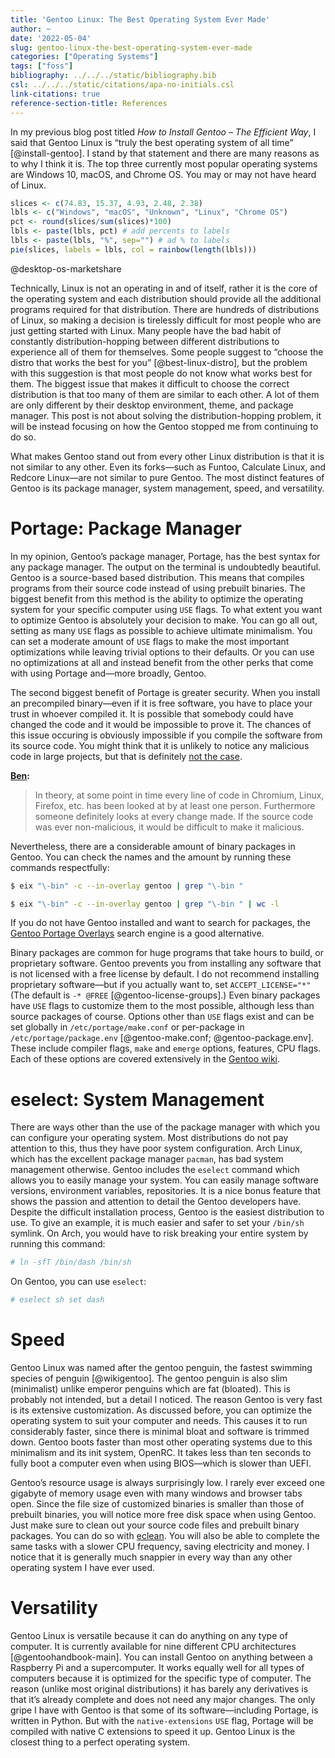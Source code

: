 ```yaml
---
title: 'Gentoo Linux: The Best Operating System Ever Made'
author: ~
date: '2022-05-04'
slug: gentoo-linux-the-best-operating-system-ever-made
categories: ["Operating Systems"]
tags: ["foss"]
bibliography: ../../../static/bibliography.bib
csl: ../../../static/citations/apa-no-initials.csl
link-citations: true
reference-section-title: References
---
```


In my previous blog post titled *How to Install Gentoo – The Efficient Way*, I said that Gentoo Linux is "truly the best operating system of all time" [@install-gentoo].
I stand by that statement and there are many reasons as to why I think it is. 
The top three currently most popular operating systems are Windows 10, macOS, and Chrome OS.
You may or may not have heard of Linux.

```r
slices <- c(74.83, 15.37, 4.93, 2.48, 2.38)
lbls <- c("Windows", "macOS", "Unknown", "Linux", "Chrome OS")
pct <- round(slices/sum(slices)*100)
lbls <- paste(lbls, pct) # add percents to labels
lbls <- paste(lbls, "%", sep="") # ad % to labels
pie(slices, labels = lbls, col = rainbow(length(lbls)))
```
@desktop-os-marketshare

Technically, Linux is not an operating in and of itself, rather it is the core of the operating system and each distribution should provide all the additional programs required for that distribution.
There are hundreds of distributions of Linux, so making a decision is tirelessly difficult for most people who are just getting started with Linux.
Many people have the bad habit of constantly distribution-hopping between different distributions to experience all of them for themselves.
Some people suggest to "choose the distro that works the best for you" [@best-linux-distro], but the problem with this suggestion is that most people do not know what works best for them.
The biggest issue that makes it difficult to choose the correct distribution is that too many of them are similar to each other.
A lot of them are only different by their desktop environment, theme, and package manager.
This post is not about solving the distribution-hopping problem, it will be instead focusing on how the Gentoo stopped me from continuing to do so. 

What makes Gentoo stand out from every other Linux distribution is that it is not similar to any other.
Even its forks—such as Funtoo, Calculate Linux, and Redcore Linux—are not similar to pure Gentoo.
The most distinct features of Gentoo is its package manager, system management, speed, and versatility. 

# Portage: Package Manager

In my opinion, Gentoo's package manager, Portage, has the best syntax for any package manager.
The output on the terminal is undoubtedly beautiful.
Gentoo is a source-based based distribution.
This means that compiles programs from their source code instead of using prebuilt binaries.
The biggest benefit from this method is the ability to optimize the operating system for your specific computer using `USE` flags.
To what extent you want to optimize Gentoo is absolutely your decision to make.
You can go all out, setting as many `USE` flags as possible to achieve ultimate minimalism.
You can set a moderate amount of `USE` flags to make the most important optimizations while leaving trivial options to their defaults.
Or you can use no optimizations at all and instead benefit from the other perks that come with using Portage and—more broadly, Gentoo.

The second biggest benefit of Portage is greater security.
When you install an precompiled binary—even if it is free software, you have to place your trust in whoever compiled it.
It is possible that somebody could have changed the code and it would be impossible to prove it.
The chances of this issue occuring is obviously impossible if you compile the software from its source code.
You might think that it is unlikely to notice any malicious code in large projects, but that is definitely [not the case](https://security.stackexchange.com/questions/194953/how-is-compiling-a-program-from-source-more-secure).

**[Ben](https://security.stackexchange.com/users/93625/ben):**

> In theory, at some point in time every line of code in Chromium, Linux, Firefox, etc.
has been looked at by at least one person.
Furthermore someone definitely looks at every change made. If the source code was ever non-malicious, it would be difficult to make it malicious.

Nevertheless, there are a considerable amount of binary packages in Gentoo.
You can check the names and the amount by running these commands respectfully:

```sh
$ eix "\-bin" -c --in-overlay gentoo | grep "\-bin "
```
```sh
$ eix "\-bin" -c --in-overlay gentoo | grep "\-bin " | wc -l
```

If you do not have Gentoo installed and want to search for packages, the [Gentoo Portage Overlays](https://gpo.zugaina.org/) search engine is a good alternative.

Binary packages are common for huge programs that take hours to build, or proprietary software.
Gentoo prevents you from installing any software that is not licensed with a free license by default.
I do not recommend installing proprietary software—but if you actually want to, set `ACCEPT_LICENSE="*"` (The default is `-* @FREE` [@gentoo-license-groups].)
Even binary packages have `USE` flags to customize them to the most possible, although less than source packages of course.
Options other than `USE` flags exist and can be set globally in `/etc/portage/make.conf` or per-package in `/etc/portage/package.env` [@gentoo-make.conf; @gentoo-package.env].
These include compiler flags, `make` and `emerge` options, features, CPU flags.
Each of these options are covered extensively in the [Gentoo wiki](https://wiki.gentoo.org/).

# eselect: System Management
There are ways other than the use of the package manager with which you can configure your operating system.
Most distributions do not pay attention to this, thus they have poor system configuration.
Arch Linux, which has the excellent package manager `pacman`, has bad system management otherwise.
Gentoo includes the `eselect` command which allows you to easily manage your system.
You can easily manage software versions, environment variables, repositories.
It is a nice bonus feature that shows the passion and attention to detail the Gentoo developers have.
Despite the difficult installation process, Gentoo is the easiest distribution to use.
To give an example, it is much easier and safer to set your `/bin/sh` symlink.
On Arch, you would have to risk breaking your entire system by running this command:

```sh
# ln -sfT /bin/dash /bin/sh
```

On Gentoo, you can use `eselect`:

```sh
# eselect sh set dash
```

# Speed

Gentoo Linux was named after the gentoo penguin, the fastest swimming species of penguin [@wikigentoo].
The gentoo penguin is also slim (minimalist) unlike emperor penguins which are fat (bloated).
This is probably not intended, but a detail I noticed.
The reason Gentoo is very fast is its extensive customization.
As discussed before, you can optimize the operating system to suit your computer and needs.
This causes it to run considerably faster, since there is minimal bloat and software is trimmed down.
Gentoo boots faster than most other operating systems due to this minimalism and its init system, OpenRC.
It takes less than ten seconds to fully boot a computer even when using BIOS—which is slower than UEFI.

Gentoo's resource usage is always surprisingly low.
I rarely ever exceed one gigabyte of memory usage even with many windows and browser tabs open.
Since the file size of customized binaries is smaller than those of prebuilt binaries, you will notice more free disk space when using Gentoo.
Just make sure to clean out your source code files and prebuilt binary packages.
You can do so with [eclean](https://packages.gentoo.org/packages/app-portage/gentoolkit).
You will also be able to complete the same tasks with a slower CPU frequency, saving electricity and money.
I notice that it is generally much snappier in every way than any other operating system I have ever used.

# Versatility

Gentoo Linux is versatile because it can do anything on any type of computer.
It is currently available for nine different CPU architectures [@gentoohandbook-main].
You can install Gentoo on anything between a Raspberry Pi and a supercomputer.
It works equally well for all types of computers because it is optimized for the specific type of computer.
The reason (unlike most original distributions) it has barely any derivatives is that it's already complete and does not need any major changes.
The only gripe I have with Gentoo is that some of its software—including Portage, is written in Python.
But with the `native-extensions` `USE` flag, Portage will be compiled with native C extensions to speed it up.
Gentoo Linux is the closest thing to a perfect operating system.
